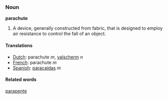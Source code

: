 ===Noun===
'''parachute'''

#A device, generally constructed from fabric, that is designed to employ air resistance to control the fall of an object.

====Translations====
*[[Dutch]]: parachute ''m'', [[valscherm]] ''n''
*[[French]]: parachute ''m''
*[[Spanish]]: [[paracaídas]] ''m''

====Related words====
[[parapente]]